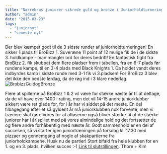 ```yaml
---
title: "Nørrebros juniorer sikrede guld og bronze i Juniorholdturneringen"
author: "admin"
date: "2015-03-23"
tags: 
  - "juniornyt"
  - "seneste-nyt"
---
```


Der blev kæmpet godt til de 3 sidste runder af juniorholdturneringen! En sikker 1.plads til BroBizz 1. Suveræne 11 point af 12 mulige fik de i de sidste 3. holdkampe - man mangler ord for deres bedrift! En fantastisk fight fra BroBizz 2. fik skubbet dem flere pladser frem i tabellen, fra en 6-7 plads før rundens kampe, til en 3-4 plads med Black Knights 1. Da holdet vandt deres indbyrdes kamp i sidste runde med 3-1 fik vi 3.pladsen! For BroBizz 3 blev det ikke den bedste lørdag, da de røg ind i 3 klare nederlag. ![BrobizzGuldogBronze](/images/BrobizzGuldogBronze1-1024x576.jpg)

Flere at spillerne på BroBizz 1 & 2 vil være for stærke næste år til at deltage, da de vil have over 1400 i rating, men det vil 14-15 andre juniorklubber sikkert være ret glade for, for i år har vi siddet på det meste. En del tilbagegang efter et så gyldent år må juniorklubben nok forvente, men vi trænere skal gøre vores for at afløserne også bliver stærke. 4 af de stærke juniorer har i år spillet med på vores almindelige hold og det fortsætter de og flere andre forhåbentlig med næste år. Godt sammenhold er en del af succesen, så vi starter igen juniortræningen på torsdag kl. 17.30 med pizzaer og gennemgang af nogle af skakpartierne fra juniorholdkampene. Husk nu de partier! Stort bifald fra hele klubben for en 1. og en 3. plads, hvilken succes :-) [Link til slutstillingen](http://www.kobenhavnsskakunion.dk/holdturneringen/tabel.php?id=190). Thore + Kim
